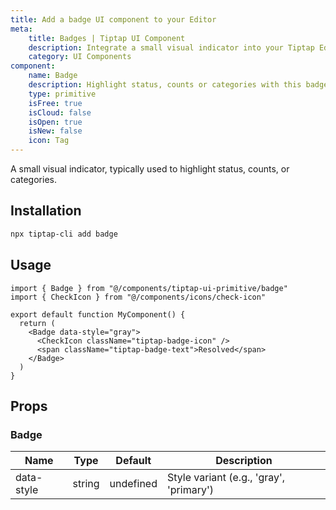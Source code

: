 ```yaml
---
title: Add a badge UI component to your Editor
meta:
    title: Badges | Tiptap UI Component
    description: Integrate a small visual indicator into your Tiptap Editor to highlight status, counts or categories. More in the docs.
    category: UI Components
component:
    name: Badge
    description: Highlight status, counts or categories with this badge component.
    type: primitive
    isFree: true
    isCloud: false
    isOpen: true
    isNew: false
    icon: Tag
---
```



A small visual indicator, typically used to highlight status, counts, or categories.

<CodeDemo isScrollable isSmall src="https://template.tiptap.dev/preview/tiptap-ui-primitive/badge" />

## Installation

```bash
npx tiptap-cli add badge
```

## Usage

```tsx
import { Badge } from "@/components/tiptap-ui-primitive/badge"
import { CheckIcon } from "@/components/icons/check-icon"

export default function MyComponent() {
  return (
    <Badge data-style="gray">
      <CheckIcon className="tiptap-badge-icon" />
      <span className="tiptap-badge-text">Resolved</span>
    </Badge>
  )
}
```

## Props

### Badge

| Name       | Type   | Default   | Description                             |
| ---------- | ------ | --------- | --------------------------------------- |
| data-style | string | undefined | Style variant (e.g., 'gray', 'primary') |
